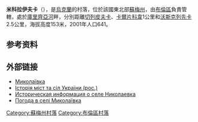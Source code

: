 {{coord|51|5|7|N|33|53|53|E|scale:100000_region:UA|display=title}}

'''米科拉伊夫卡'''（{{lang-uk|Миколаївка}}），是[[烏克蘭|烏克蘭]]的村落，位於該國東北部[[蘇梅州|蘇梅州]]，由[[布倫區_(烏克蘭)|布倫區]]負責管轄，處於[[庫里齊亞河|庫里齊亞河]]畔，分別距離[[切列皮夫卡_(布倫區)|切列皮夫卡]]、[[卡爾片科韋_(布倫區)|卡爾片科韋]]1公里和[[沃斯克列先卡_(布倫區)|沃斯克列先卡]]2.5公里，海拔高度153米，2001年人口641。

==参考资料==
{{reflist}}

==外部链接==
* [http://w1.c1.rada.gov.ua/pls/z7502/A005?rdat1=02.02.2010&rf7571=28755 Миколаївка]{{dead link|date=2018年4月 |bot=InternetArchiveBot |fix-attempted=yes }}
* [http://www.igsu.org.ua/Sumskaja.obl/Burynskij.rajon/Nikolaevka.html Історія міст та сіл України (рос.)]{{dead link|date=2018年1月 |bot=InternetArchiveBot |fix-attempted=yes }}
* [http://www.surnameindex.info/info/kursk/putivl/nikolaevka/index.html Историческая информация о селе Николаевка] {{Wayback|url=http://www.surnameindex.info/info/kursk/putivl/nikolaevka/index.html |date=20210228015728 }} {{ref-ru}}
* [http://weather.in.ua/ua/symskaja/15588 Погода в селі Миколаївка] {{Wayback|url=http://weather.in.ua/ua/symskaja/15588 |date=20111219215620 }}

{{DEFAULTSORT:Миколаївка}}

[[Category:蘇梅州村落|Category:蘇梅州村落]]
[[Category:布倫區村落|Category:布倫區村落]]


{{Sumy-geo-stub}}